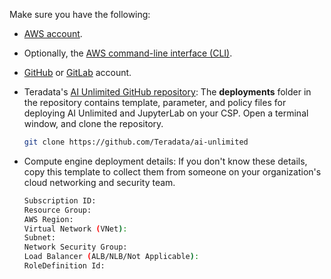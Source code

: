 

Make sure you have the following:

- [AWS account](https://aws.amazon.com).

- Optionally, the [AWS command-line interface (CLI)](https://docs.aws.amazon.com/cli/latest/userguide/cli-chap-getting-started.html).

- [GitHub](https://github.com) or [GitLab](https://gitlab.com) account.

- Teradata's [AI Unlimited GitHub repository](https://github.com/Teradata/ai-unlimited): The **deployments** folder in the repository contains template, parameter, and policy files for deploying AI Unlimited and JupyterLab on your CSP. Open a terminal window, and clone the repository. 

    ``` bash
    git clone https://github.com/Teradata/ai-unlimited
    ```

- Compute engine deployment details: If you don't know these details, copy this template to collect them from someone on your organization's cloud networking and security team.

	```bash
    Subscription ID: 
    Resource Group:
    AWS Region: 
    Virtual Network (VNet): 
    Subnet: 
    Network Security Group:
    Load Balancer (ALB/NLB/Not Applicable):
    RoleDefinition Id: 
	```
